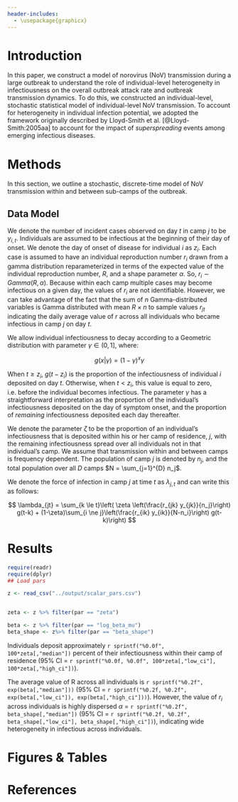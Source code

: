 ```yaml
---
header-includes:
  - \usepackage{graphicx}
--- 
```


# Introduction

In this paper, we construct a model of norovirus (NoV) transmission during a large outbreak to understand the role of individual-level heterogeneity in infectiousness on the overall outbreak attack rate and outbreak transmission dynamics. To do this, we constructed an individual-level, stochastic statistical model of individual-level NoV transmission. To account for heterogeneity in individual infection potential, we adopted the framework originally described by Lloyd-Smith et al. [@Lloyd-Smith:2005aa] to account for the impact of *superspreading* events among emerging infectious diseases. 

# Methods

In this section, we outline a stochastic, discrete-time model of NoV transmission within and between sub-camps of the outbreak.

## Data Model

We denote the number of incident cases observed on day $t$ in camp $j$ to be $y_{i,t}$. Individuals are assumed to be infectious at the beginning of their day of onset. We denote the day of onset of disease for individual $i$ as $z_i$. Each case is assumed to have an individual reproduction number $r_i$ drawn from a gamma distribution reparameterized in terms of the expected value of the individual reproduction number, $R$, and a shape parameter $\alpha$. So, $r_i \sim Gamma(R, \alpha)$. Because within each camp multiple cases may become infectious on a given day, the values of $r_i$ are not identifiable. However, we can take advantage of the fact that the sum of $n$ Gamma-distributed variables is Gamma distributed with mean $R \times n$ to sample values $r_{jt}$ indicating the daily average value of $r$ across all individuals who became infectious in camp $j$ on day $t$. 

We allow individual infectiousness to decay according to a Geometric distribution with parameter $\gamma \in (0,1]$, where:

$$
g(x | \gamma) = (1-\gamma)^x \gamma
$$

When $t \ge z_i$, $g(t-z_i)$ is the proportion of the infectiousness of individual $i$ deposited on day $t$. Otherwise, when $t < z_i$, this value is equal to zero, i.e. before the individual becomes infectious. The parameter $\gamma$ has a straightforward interpretation as the proportion of the individual's infectiousness deposited on the day of symptom onset, and the proportion of *remaining* infectiousness deposited each day thereafter.

We denote the parameter $\zeta$ to be the proportion of an individual's infectiousness that is deposited within his or her camp of residence, $j$, with the remaining infectiousness spread over all individuals not in that individual's camp. We assume that transmission within and between camps is frequency dependent. The population of camp $j$ is denoted by $n_j$, and the total population over all $D$ camps $N = \sum_{j=1}^{D} n_j$.

We denote the force of infection in camp $j$ at time $t$ as $\lambda_{j,t}$ and can write this as follows:

$$
\lambda_{jt} =  \sum_{k \le t}\left( \zeta \left(\frac{r_{jk} y_{jk}}{n_j}\right) g(t-k) + (1-\zeta)\sum_{i \ne j}\left(\frac{r_{ik} y_{ik}}{N-n_i}\right) g(t-k)\right)
$$

# Results
```r
require(readr)
require(dplyr)
## Load pars

z <- read_csv("../output/scalar_pars.csv")


zeta <- z %>% filter(par == "zeta")

beta <- z %>% filter(par == "log_beta_mu")
beta_shape <- z%>% filter(par == "beta_shape")
```

Individuals deposit approximately `r sprintf("%0.0f", 100*zeta[,"median"])` percent of their infectiousness within their camp of residence (95% CI = `r sprintf("%0.0f, %0.0f", 100*zeta[,"low_ci"], 100*zeta[,"high_ci"])`).

The average value of R across all individuals is `r sprintf("%0.2f", exp(beta[,"median"]))` (95% CI = `r sprintf("%0.2f, %0.2f", exp(beta[,"low_ci"]), exp(beta[,"high_ci"]))`). However, the value of $r_i$ across individuals is highly dispersed $\alpha$ = `r sprintf("%0.2f", beta_shape[,"median"])` (95% CI = `r sprintf("%0.2f, %0.2f", beta_shape[,"low_ci"], beta_shape[,"high_ci"])`), indicating wide heterogeneity in infectious across individuals.



# Figures & Tables
\begin{figure}[h]
\centering
\includegraphics[width=0.6\textwidth]{output/figures/daily_avg_r.pdf}
\caption{Estimated daily avg. reproductive number across all camps. Dashed lines indicated 95\% posterior credible intervals. Dotted line indicates critical value of R = 1.}
\label{fig:dailyr}
\end{figure}




# References
